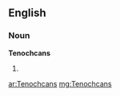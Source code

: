 ==English==

===Noun===
'''Tenochcans'''

# {{plural of|[[Tenochcan]]}}

[[ar:Tenochcans]]
[[mg:Tenochcans]]